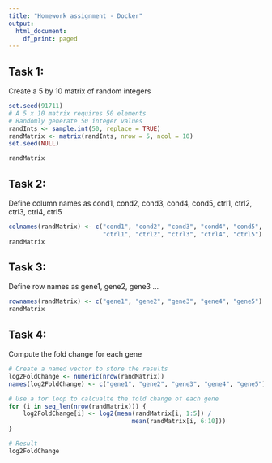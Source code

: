 ```yaml
---
title: "Homework assignment - Docker"
output:
  html_document:
    df_print: paged
---
```


## Task 1:
Create a 5 by 10 matrix of random integers
```r
set.seed(91711)
# A 5 x 10 matrix requires 50 elements
# Randomly generate 50 integer values
randInts <- sample.int(50, replace = TRUE)
randMatrix <- matrix(randInts, nrow = 5, ncol = 10)
set.seed(NULL)

randMatrix
```

## Task 2:
Define column names as cond1, cond2, cond3, cond4, cond5, ctrl1, ctrl2, ctrl3, ctrl4, ctrl5
```r
colnames(randMatrix) <- c("cond1", "cond2", "cond3", "cond4", "cond5",
                          "ctrl1", "ctrl2", "ctrl3", "ctrl4", "ctrl5")
randMatrix
```

## Task 3:
Define row names as gene1, gene2, gene3 ...
```r
rownames(randMatrix) <- c("gene1", "gene2", "gene3", "gene4", "gene5")
randMatrix
```

## Task 4:
Compute the fold change for each gene
```r
# Create a named vector to store the results
log2FoldChange <- numeric(nrow(randMatrix))
names(log2FoldChange) <- c("gene1", "gene2", "gene3", "gene4", "gene5")

# Use a for loop to calcualte the fold change of each gene
for (i in seq_len(nrow(randMatrix))) {
    log2FoldChange[i] <- log2(mean(randMatrix[i, 1:5]) / 
                                  mean(randMatrix[i, 6:10]))
}

# Result
log2FoldChange
```

